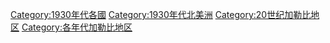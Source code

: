 [[Category:1930年代各國|Category:1930年代各國]]
[[Category:1930年代北美洲|Category:1930年代北美洲]]
[[Category:20世纪加勒比地区|Category:20世纪加勒比地区]]
[[Category:各年代加勒比地区|Category:各年代加勒比地区]]